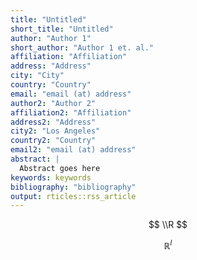```yaml
---
title: "Untitled"
short_title: "Untitled"
author: "Author 1"
short_author: "Author 1 et. al."
affiliation: "Affiliation"
address: "Address"
city: "City"
country: "Country"
email: "email (at) address"
author2: "Author 2"
affiliation2: "Affiliation"
address2: "Address"
city2: "Los Angeles"
country2: "Country"
email2: "email (at) address"
abstract: |
  Abstract goes here
keywords: keywords
bibliography: "bibliography"
output: rticles::rss_article
---
```


$$
\\R
$$

$$
\mathbb{R}^l
$$